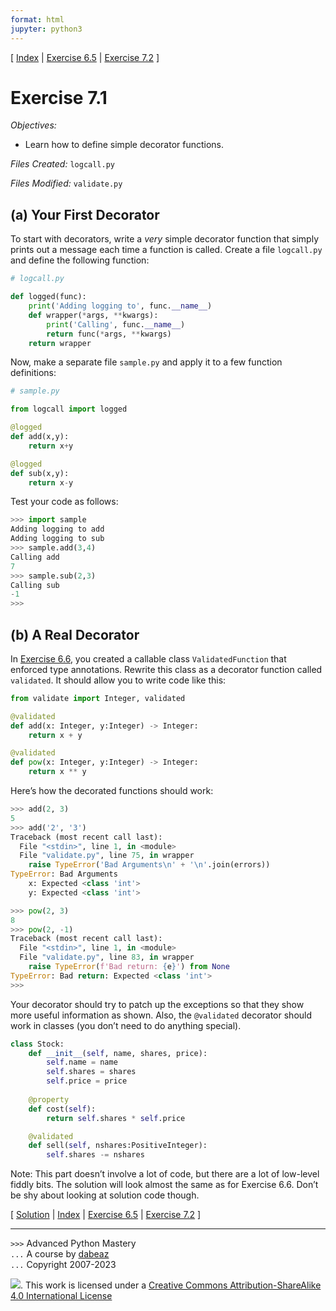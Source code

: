 ```yaml
---
format: html
jupyter: python3
---
```

\[ [Index](index.md) | [Exercise 6.5](ex6_5.md) | [Exercise 7.2](ex7_2.md) \]

# Exercise 7.1

*Objectives:*

- Learn how to define simple decorator functions.

*Files Created:* `logcall.py`

*Files Modified:* `validate.py`

## (a) Your First Decorator

To start with decorators, write a _very_ simple decorator
function that simply prints out a message each time a function is
called.  Create a file `logcall.py` and define the following
function:

```python
# logcall.py

def logged(func):
    print('Adding logging to', func.__name__)
    def wrapper(*args, **kwargs):
        print('Calling', func.__name__)
        return func(*args, **kwargs)
    return wrapper
```

Now, make a separate file `sample.py` and apply it to a
few function definitions:

```python
# sample.py

from logcall import logged

@logged
def add(x,y):
    return x+y

@logged
def sub(x,y):
    return x-y
```

Test your code as follows:

```python
>>> import sample
Adding logging to add
Adding logging to sub
>>> sample.add(3,4)
Calling add
7
>>> sample.sub(2,3)
Calling sub
-1
>>> 
```

## (b) A Real Decorator

In [Exercise 6.6](ex6_6.md), you created a callable class `ValidatedFunction` that
enforced type annotations.  Rewrite this class as a decorator function called `validated`.
It should allow you to write code like this:

```python
from validate import Integer, validated

@validated
def add(x: Integer, y:Integer) -> Integer:
    return x + y

@validated
def pow(x: Integer, y:Integer) -> Integer:
    return x ** y
```

Here's how the decorated functions should work:

```python
>>> add(2, 3)
5
>>> add('2', '3')
Traceback (most recent call last):
  File "<stdin>", line 1, in <module>
  File "validate.py", line 75, in wrapper
    raise TypeError('Bad Arguments\n' + '\n'.join(errors))
TypeError: Bad Arguments
    x: Expected <class 'int'>
    y: Expected <class 'int'>

>>> pow(2, 3)
8
>>> pow(2, -1)
Traceback (most recent call last):
  File "<stdin>", line 1, in <module>
  File "validate.py", line 83, in wrapper
    raise TypeError(f'Bad return: {e}') from None
TypeError: Bad return: Expected <class 'int'>
>>>
```

Your decorator should try to patch up the exceptions so that they
show more useful information as shown.  Also, the `@validated`
decorator should work in classes (you don't need to do anything special).

```python
class Stock:
    def __init__(self, name, shares, price):
        self.name = name
        self.shares = shares
        self.price = price
    
    @property
    def cost(self):
        return self.shares * self.price

    @validated
    def sell(self, nshares:PositiveInteger):
        self.shares -= nshares
```

Note:  This part doesn't involve a lot of code, but there are a lot of low-level
fiddly bits.  The solution will look almost the same as for Exercise 6.6.  Don't
be shy about looking at solution code though.

\[ [Solution](soln7_1.md) | [Index](index.md) | [Exercise 6.5](ex6_5.md) | [Exercise 7.2](ex7_2.md) \]

----
`>>>` Advanced Python Mastery  
`...` A course by [dabeaz](https://www.dabeaz.com)  
`...` Copyright 2007-2023  

![](https://i.creativecommons.org/l/by-sa/4.0/88x31.png). This work is licensed under a [Creative Commons Attribution-ShareAlike 4.0 International License](http://creativecommons.org/licenses/by-sa/4.0/)
